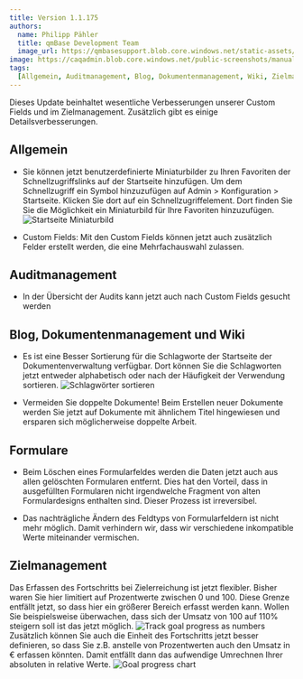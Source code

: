 ---
title: Version 1.1.175
authors:
  name: Philipp Pähler
  title: qmBase Development Team
  image_url: https://qmbasesupport.blob.core.windows.net/static-assets/img/persons/paehler_round.png
image: https://caqadmin.blob.core.windows.net/public-screenshots/manual-screenshots/Screenshot2022-06-29_connectionModal.png
tags:
  [Allgemein, Auditmanagement, Blog, Dokumentenmanagement, Wiki, Zielmanagement]
---

Dieses Update beinhaltet wesentliche Verbesserungen unserer Custom Fields und im Zielmanagement.
Zusätzlich gibt es einige Detailsverbesserungen.

<!--truncate-->

## Allgemein

- Sie können jetzt benutzerdefinierte Miniaturbilder zu Ihren Favoriten der Schnellzugriffslinks auf der Startseite hinzufügen.
  Um dem Schnellzugriff ein Symbol hinzuzufügen auf Admin > Konfiguration > Startseite.
  Klicken Sie dort auf ein Schnellzugriffelement.
  Dort finden Sie Sie die Möglichkeit ein Miniaturbild für Ihre Favoriten hinzuzufügen.
  ![Startseite Miniaturbild](https://caqadmin.blob.core.windows.net/public-screenshots/manual-screenshots/Screenshot2022-07-25_startpage_favorite_thumbnail.png)

- Custom Fields: Mit den Custom Fields können jetzt auch zusätzlich Felder erstellt werden, die eine Mehrfachauswahl zulassen.

## Auditmanagement

- In der Übersicht der Audits kann jetzt auch nach Custom Fields gesucht werden

## Blog, Dokumentenmanagement und Wiki

- Es ist eine Besser Sortierung für die Schlagworte der Startseite der Dokumentenverwaltung verfügbar.
  Dort können Sie die Schlagworten jetzt entweder alphabetisch oder nach der Häufigkeit der Verwendung sortieren. 
  ![Schlagwörter sortieren](https://caqadmin.blob.core.windows.net/public-screenshots/manual-screenshots/SortingTagsInDocumentManagement.png)

- Vermeiden Sie doppelte Dokumente! Beim Erstellen neuer Dokumente werden Sie jetzt auf Dokumente mit ähnlichem Titel hingewiesen und ersparen sich möglicherweise doppelte Arbeit.

## Formulare

- Beim Löschen eines Formularfeldes werden die Daten jetzt auch aus allen gelöschten Formularen entfernt.
  Dies hat den Vorteil, dass in ausgefüllten Formularen nicht irgendwelche Fragment von alten Formulardesigns enthalten sind.
  Dieser Prozess ist irreversibel.

- Das nachträgliche Ändern des Feldtyps von Formularfeldern ist nicht mehr möglich. Damit verhindern wir, dass wir verschiedene inkompatible Werte miteinander vermischen.

## Zielmanagement

Das Erfassen des Fortschritts bei Zielerreichung ist jetzt flexibler.
Bisher waren Sie hier limitiert auf Prozentwerte zwischen 0 und 100. Diese Grenze entfällt jetzt, so dass hier ein größerer Bereich erfasst werden kann.
Wollen Sie beispielsweise überwachen, dass sich der Umsatz von 100 auf 110% steigern soll ist das jetzt möglich.
![Track goal progress as numbers](https://caqadmin.blob.core.windows.net/public-screenshots/manual-screenshots/trackGoalProgressAsNumbers.png)
Zusätzlich können Sie auch die Einheit des Fortschritts jetzt besser definieren, so dass Sie z.B. anstelle von Prozentwerten auch den Umsatz in € erfassen könnten.
Damit entfällt dann das aufwendige Umrechnen Ihrer absoluten in relative Werte.
![Goal progress chart](https://caqadmin.blob.core.windows.net/public-screenshots/manual-screenshots/GoalProgressChart.png)
